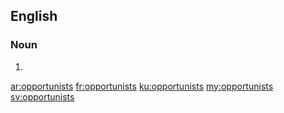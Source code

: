 ==English==

===Noun===
{{head|en|plural}}

# {{plural of|opportunist|lang=en|nocat=1}}

[[ar:opportunists]]
[[fr:opportunists]]
[[ku:opportunists]]
[[my:opportunists]]
[[sv:opportunists]]